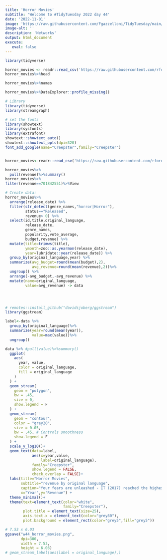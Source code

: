 ```yaml
---
title: 'Horror Movies'
subtitle: 'Welcome to #TidyTuesday 2022 day 44'
date: '2022-11-01'
image: 'https://raw.githubusercontent.com/Fgazzelloni/TidyTuesday/main/data/2022/w44_horror_movies/w44_horror_movies.png'
image-alt: ''
description: 'Networks'
output: html_document
execute: 
   eval: false
---
```



```r

library(tidyverse)
```

```r
horror_movies <- readr::read_csv('https://raw.githubusercontent.com/rfordatascience/tidytuesday/master/data/2022/2022-11-01/horror_movies.csv')
horror_movies%>%head
```

```r
horror_movies%>%names
```
```r
horror_movies%>%DataExplorer::profile_missing()
```




```r
# Library
library(tidyverse)
library(streamgraph)

# set the fonts
library(showtext)
library(sysfonts)
library(extrafont)
showtext::showtext_auto()
showtext::showtext_opts(dpi=320)
font_add_google(name="Creepster",family="Creepster")


horror_movies<-readr::read_csv('https://raw.githubusercontent.com/rfordatascience/tidytuesday/master/data/2022/2022-11-01/horror_movies.csv')

horror_movies%>%
  pull(revenue)%>%summary()
horror_movies%>%
filter(revenue==701842551)%>%View

# Create data:
horror_movies%>%
  arrange(release_date) %>%
  filter(str_detect(genre_names,"horror|Horror"),
         status=="Released",
         revenue> 0) %>%
  select(id,title,original_language,
         release_date,
         genre_names,
         popularity,vote_average,
         budget,revenue) %>% 
  mutate(title=trimws(title),
         ymonth=zoo::as.yearmon(release_date),
         year=lubridate::year(release_date)) %>%
  group_by(original_language,year) %>%
  summarize(avg_budget=round(mean(budget),2),
            avg_revenue=round(mean(revenue),2))%>%
  ungroup() %>%
  arrange(-avg_budget,-avg_revenue) %>%
  mutate(name=original_language,
         value=avg_revenue) -> data




# remotes::install_github("davidsjoberg/ggstream")
library(ggstream)

label<-data %>%
  group_by(original_language)%>%
  summarize(year=round(mean(year)),
            value=max(value))%>%
  ungroup()

data %>% #pull(value)%>%summary()
  ggplot(
    aes(
      year, value, 
      color = original_language, 
      fill = original_language
    )
  ) +
  geom_stream(
    geom = "polygon",
    bw = .45,
    size = 0,
    show.legend = F
  ) +
  geom_stream(
    geom = "contour",
    color = "grey20",
    size = 0.05,
    bw = .45, # Controls smoothness
    show.legend = F
  ) +
  scale_y_log10()+
  geom_text(data=label,
            aes(x=year,value,
                label=original_language),
            family="Creepster",
            show.legend = FALSE,
            check_overlap = FALSE)+
  labs(title="Horror Movies",
       subtitle="revenue by original language",
       caption="Your fears are unleashed - IT (2017) reached the highest revenue with $701 842 551\nDataSource: #TidyTuesday 2022 week 44: Horror Movies by The Movie Database\nDataViz: Federica Gazzelloni (@fgazzelloni)",
       x="Year",y="Revenue") +
  theme_minimal()+
  theme(text=element_text(color="white",
                          family="Creepster"),
        plot.title = element_text(size=25),
        axis.text.x = element_text(color="grey80"),
        plot.background = element_rect(color="grey5",fill="grey5"))

# 7.53 x 6.03
ggsave("w44_horror_movies.png",
       dpi=300,
       width = 7.53,
       height = 6.03)
# geom_stream_label(aes(label = original_language),)
```



